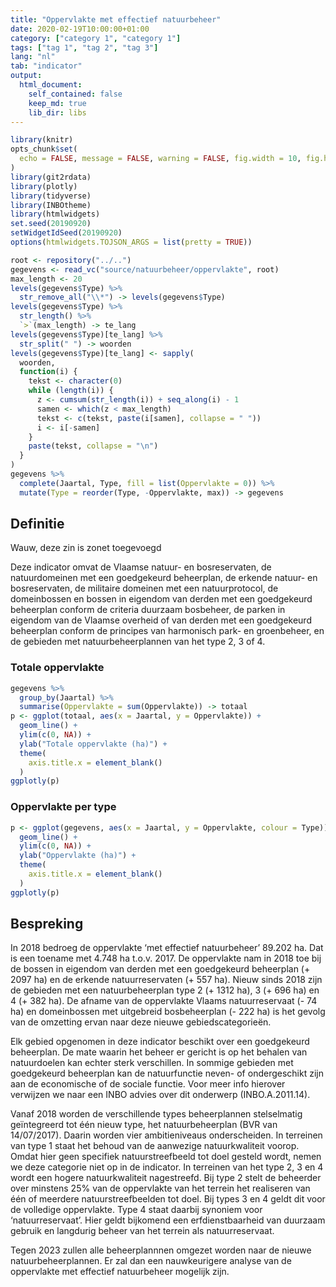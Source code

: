 ```yaml
---
title: "Oppervlakte met effectief natuurbeheer"
date: 2020-02-19T10:00:00+01:00
category: ["category 1", "category 1"]
tags: ["tag 1", "tag 2", "tag 3"]
lang: "nl"
tab: "indicator" 
output: 
  html_document:
    self_contained: false
    keep_md: true
    lib_dir: libs
---
```


```r
library(knitr)
opts_chunk$set(
  echo = FALSE, message = FALSE, warning = FALSE, fig.width = 10, fig.height = 7
)
library(git2rdata)
library(plotly)
library(tidyverse)
library(INBOtheme)
library(htmlwidgets)
set.seed(20190920)
setWidgetIdSeed(20190920)
options(htmlwidgets.TOJSON_ARGS = list(pretty = TRUE))
```

```r
root <- repository("../..")
gegevens <- read_vc("source/natuurbeheer/oppervlakte", root)
max_length <- 20
levels(gegevens$Type) %>%
  str_remove_all("\\*") -> levels(gegevens$Type)
levels(gegevens$Type) %>%
  str_length() %>%
  `>`(max_length) -> te_lang
levels(gegevens$Type)[te_lang] %>%
  str_split(" ") -> woorden
levels(gegevens$Type)[te_lang] <- sapply(
  woorden,
  function(i) {
    tekst <- character(0)
    while (length(i)) {
      z <- cumsum(str_length(i)) + seq_along(i) - 1
      samen <- which(z < max_length)
      tekst <- c(tekst, paste(i[samen], collapse = " "))
      i <- i[-samen]
    }
    paste(tekst, collapse = "\n")
  }
)
gegevens %>%
  complete(Jaartal, Type, fill = list(Oppervlakte = 0)) %>%
  mutate(Type = reorder(Type, -Oppervlakte, max)) -> gegevens
```

## Definitie

Wauw, deze zin is zonet toegevoegd

Deze indicator omvat de Vlaamse natuur- en bosreservaten, de natuurdomeinen met een goedgekeurd beheerplan, de erkende natuur- en bosreservaten, de militaire domeinen met een natuurprotocol, de domeinbossen en bossen in eigendom van derden met een goedgekeurd beheerplan conform de criteria duurzaam bosbeheer, de parken in eigendom van de Vlaamse overheid of van derden met een goedgekeurd beheerplan conform de principes van harmonisch park- en groenbeheer, en de gebieden met natuurbeheerplannen van het type 2, 3 of 4.

### Totale oppervlakte

```r
gegevens %>%
  group_by(Jaartal) %>%
  summarise(Oppervlakte = sum(Oppervlakte)) -> totaal
p <- ggplot(totaal, aes(x = Jaartal, y = Oppervlakte)) +
  geom_line() +
  ylim(c(0, NA)) +
  ylab("Totale oppervlakte (ha)") +
  theme(
    axis.title.x = element_blank()
  )
ggplotly(p)
```

### Oppervlakte per type

```r
p <- ggplot(gegevens, aes(x = Jaartal, y = Oppervlakte, colour = Type)) +
  geom_line() +
  ylim(c(0, NA)) + 
  ylab("Oppervlakte (ha)") +
  theme(
    axis.title.x = element_blank()
  )
ggplotly(p)
```

## Bespreking 

In 2018 bedroeg de oppervlakte 'met effectief natuurbeheer' 89.202 ha. 
Dat is een toename met 4.748 ha t.o.v. 2017. 
De oppervlakte nam in 2018 toe bij de bossen in eigendom van derden met een goedgekeurd beheerplan (+ 2097 ha) en de erkende natuurreservaten (+ 557 ha). 
Nieuw sinds 2018 zijn de gebieden met een natuurbeheerplan type 2 (+ 1312 ha), 3 (+ 696 ha) en 4 (+ 382 ha). 
De afname van de oppervlakte Vlaams natuurreservaat (- 74 ha) en domeinbossen met uitgebreid bosbeheerplan (- 222 ha) is het gevolg van de omzetting ervan naar deze nieuwe gebiedscategorieën.

Elk gebied opgenomen in deze indicator beschikt over een goedgekeurd beheerplan. 
De mate waarin het beheer er gericht is op het behalen van natuurdoelen kan echter sterk verschillen. 
In sommige gebieden met goedgekeurd beheerplan kan de natuurfunctie neven- of ondergeschikt zijn aan de economische of de sociale functie. 
Voor meer info hierover verwijzen we naar een INBO advies over dit onderwerp (INBO.A.2011.14).

Vanaf 2018 worden de verschillende types beheerplannen stelselmatig geïntegreerd tot één nieuw type, het natuurbeheerplan (BVR van 14/07/2017). 
Daarin worden vier ambitieniveaus onderscheiden. 
In terreinen van type 1 staat het behoud van de aanwezige natuurkwaliteit voorop. 
Omdat hier geen specifiek natuurstreefbeeld tot doel gesteld wordt, nemen we deze categorie niet op in de indicator. 
In terreinen van het type 2, 3 en 4 wordt een hogere natuurkwaliteit nagestreefd. 
Bij type 2 stelt de beheerder over minstens 25% van de oppervlakte van het terrein het realiseren van één of meerdere natuurstreefbeelden tot doel. 
Bij types 3 en 4 geldt dit voor de volledige oppervlakte. Type 4 staat daarbij synoniem voor 'natuurreservaat'. 
Hier geldt bijkomend een erfdienstbaarheid van duurzaam gebruik en langdurig beheer van het terrein als natuurreservaat.

Tegen 2023 zullen alle beheerplannnen omgezet worden naar de nieuwe natuurbeheerplannen. 
Er zal dan een nauwkeurigere analyse van de oppervlakte met effectief natuurbeheer mogelijk zijn.
